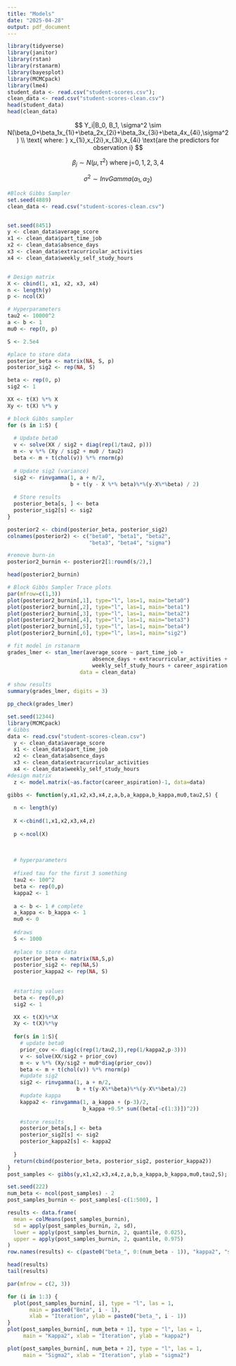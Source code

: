 ```yaml
---
title: "Models"
date: "2025-04-28"
output: pdf_document
---
```


```r
library(tidyverse)
library(janitor)
library(rstan)
library(rstanarm)
library(bayesplot)
library(MCMCpack)
library(lme4)
student_data <- read.csv("student-scores.csv"); 
clean_data <- read.csv("student-scores-clean.csv")
head(student_data)
head(clean_data)
```

$$
Y_i|B_0, B_1, \sigma^2 \sim N(\beta_0+\beta_1x_{1i}+\beta_2x_{2i}+\beta_3x_{3i}+\beta_4x_{4i},\sigma^2) \\
\text{ where: } x_{1i},x_{2i},x_{3i},x_{4i} \text{are the predictors for observation i}
$$

$$
\beta_j \sim N(\mu, \tau^2) \text{ where j=} 0,1,2,3,4
$$

$$
\sigma^2 \sim InvGamma(\alpha_1, \alpha_2)
$$

```r
#Block Gibbs Sampler
set.seed(4889)
clean_data <- read.csv("student-scores-clean.csv")


set.seed(8451)
y <- clean_data$average_score
x1 <- clean_data$part_time_job
x2 <- clean_data$absence_days
x3 <- clean_data$extracurricular_activities
x4 <- clean_data$weekly_self_study_hours


# Design matrix 
X <- cbind(1, x1, x2, x3, x4)
n <- length(y)
p <- ncol(X)

# Hyperparameters
tau2 <- 10000^2
a <- b <- 1
mu0 <- rep(0, p)  

S <- 2.5e4

#place to store data
posterior_beta <- matrix(NA, S, p)
posterior_sig2 <- rep(NA, S)

beta <- rep(0, p)
sig2 <- 1

XX <- t(X) %*% X
Xy <- t(X) %*% y

# block Gibbs sampler
for (s in 1:S) {
  
  # Update beta0
  v <- solve(XX / sig2 + diag(rep(1/tau2, p)))  
  m <- v %*% (Xy / sig2 + mu0 / tau2) 
  beta <- m + t(chol(v)) %*% rnorm(p)  
  
  # Update sig2 (variance)
  sig2 <- rinvgamma(1, a + n/2, 
                    b + t(y - X %*% beta)%*%(y-X%*%beta) / 2)
  
  # Store results
  posterior_beta[s, ] <- beta
  posterior_sig2[s] <- sig2
}

posterior2 <- cbind(posterior_beta, posterior_sig2)
colnames(posterior2) <- c("beta0", "beta1", "beta2", 
                          "beta3", "beta4", "sigma")

#remove burn-in
posterior2_burnin <- posterior2[1:round(s/2),]

head(posterior2_burnin)
```

```r
# Block Gibbs Sampler Trace plots
par(mfrow=c(1,3))
plot(posterior2_burnin[,1], type="l", las=1, main="beta0")
plot(posterior2_burnin[,2], type="l", las=1, main="beta1")
plot(posterior2_burnin[,3], type="l", las=1, main="beta2")
plot(posterior2_burnin[,4], type="l", las=1, main="beta3")
plot(posterior2_burnin[,5], type="l", las=1, main="beta4")
plot(posterior2_burnin[,6], type="l", las=1, main="sig2")
```

```r
# fit model in rstanarm
grades_lmer <- stan_lmer(average_score ~ part_time_job + 
                           absence_days + extracurricular_activities + 
                           weekly_self_study_hours + career_aspiration + (1|gender), 
                       data = clean_data)

# show results
summary(grades_lmer, digits = 3)
```

```r
pp_check(grades_lmer)
```

```r
set.seed(12344)
library(MCMCpack)
# Gibbs
data <- read.csv("student-scores-clean.csv")
  y <- clean_data$average_score
  x1 <- clean_data$part_time_job
  x2 <- clean_data$absence_days
  x3 <- clean_data$extracurricular_activities
  x4 <- clean_data$weekly_self_study_hours
#design matrix
  z <- model.matrix(~as.factor(career_aspiration)-1, data=data)

gibbs <- function(y,x1,x2,x3,x4,z,a,b,a_kappa,b_kappa,mu0,tau2,S) {
 
  n <- length(y)
  
  X <-cbind(1,x1,x2,x3,x4,z)
  
  p <-ncol(X)
  
  
  
  # hyperparameters
  
  #fixed tau for the first 3 something
  tau2 <- 100^2
  beta <- rep(0,p)
  kappa2 <- 1
  
  a <- b <- 1 # complete
  a_kappa <- b_kappa <- 1
  mu0 <- 0
  
  #draws
  S <- 1000
  
  #place to store data
  posterior_beta <- matrix(NA,S,p)
  posterior_sig2 <- rep(NA,S)
  posterior_kappa2 <- rep(NA, S)
  
  
  #starting values
  beta <- rep(0,p)
  sig2 <- 1

  XX <- t(X)%*%X
  Xy <- t(X)%*%y
  
  for(s in 1:S){
    # update beta0
    prior_cov <- diag(c(rep(1/tau2,3),rep(1/kappa2,p-3)))
    v <- solve(XX/sig2 + prior_cov)
    m <- v %*% (Xy/sig2 + mu0*diag(prior_cov))
    beta <- m + t(chol(v)) %*% rnorm(p)
    #update sig2
    sig2 <- rinvgamma(1, a + n/2,
                      b + t(y-X%*%beta)%*%(y-X%*%beta)/2)
    #update kappa
    kappa2 <- rinvgamma(1, a_kappa + (p-3)/2, 
                        b_kappa +0.5* sum((beta[-c(1:3)])^2))
    
    #store results
    posterior_beta[s,] <- beta
    posterior_sig2[s] <- sig2
    posterior_kappa2[s] <- kappa2
    
  }
  return(cbind(posterior_beta, posterior_sig2, posterior_kappa2))
}
post_samples <- gibbs(y,x1,x2,x3,x4,z,a,b,a_kappa,b_kappa,mu0,tau2,S);
```

```r
set.seed(222)
num_beta <- ncol(post_samples) - 2 
post_samples_burnin <- post_samples[-c(1:500), ]  

results <- data.frame(
  mean = colMeans(post_samples_burnin),
  sd = apply(post_samples_burnin, 2, sd),
  lower = apply(post_samples_burnin, 2, quantile, 0.025),
  upper = apply(post_samples_burnin, 2, quantile, 0.975)
)
row.names(results) <- c(paste0("beta_", 0:(num_beta - 1)), "kappa2", "sigma")

head(results)  
tail(results)
```

```r
par(mfrow = c(2, 3))

for (i in 1:3) {
  plot(post_samples_burnin[, i], type = "l", las = 1,
       main = paste0("Beta", i - 1),
       xlab = "Iteration", ylab = paste0("beta_", i - 1))
}
plot(post_samples_burnin[, num_beta + 1], type = "l", las = 1,
     main = "Kappa2", xlab = "Iteration", ylab = "kappa2")

plot(post_samples_burnin[, num_beta + 2], type = "l", las = 1,
     main = "Sigma2", xlab = "Iteration", ylab = "sigma2")
```

